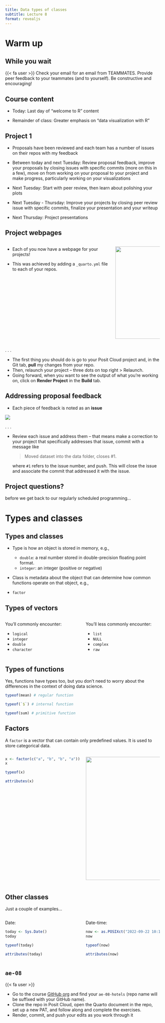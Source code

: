 ```yaml
---
title: Data types of classes
subtitle: Lecture 8
format: revealjs
---
```


# Warm up

## While you wait

::: question
{{< fa user >}} Check your email for an email from TEAMMATES. Provide peer feedback to your teammates (and to yourself). Be constructive and encouraging!
:::

## Course content

-   Today: Last day of "welcome to R" content

-   Remainder of class: Greater emphasis on "data visualization with R"

## Project 1 {.smaller}

-   Proposals have been reviewed and each team has a number of issues on their repos with my feedback

-   Between today and next Tuesday: Review proposal feedback, improve your proposals by closing issues with specific commits (more on this in a few), move on from working on your proposal to your project and make progress, particularly working on your visualizations

-   Next Tuesday: Start with peer review, then learn about polishing your plots

-   Next Tuesday - Thursday: Improve your projects by closing peer review issue with specific commits, finalize your presentation and your writeup

-   Next Thursday: Project presentations

## Project webpages

::: columns
::: {.column width="70%"}
::: incremental
-   Each of you now have a webpage for your projects!

-   This was achieved by adding a `_quarto.yml` file to each of your repos.
:::
:::

::: {.column width="30%"}
![](images/url.png){fig-align="right" width="300"}
:::
:::

. . .

::: incremental
-   The first thing you should do is go to your Posit Cloud project and, in the Git tab, **pull** my changes from your repo.
-   Then, relaunch your project -- three dots on top right \> Relaunch.
-   Going forward, when you want to see the output of what you're working on, click on **Render Project** in the **Build** tab.
:::

## Addressing proposal feedback

-   Each piece of feedback is noted as an **issue**

![](images/issues.png){fig-align="center"}

. . .

-   Review each issue and address them -- that means make a correction to your project that specifically addresses that issue, commit with a message like

    > Moved dataset into the data folder, closes #1.

    where `#1` refers to the issue number, and push. This will close the issue and associate the commit that addressed it with the issue.

## Project questions?

before we get back to our regularly scheduled programming...

# Types and classes

## Types and classes

-   Type is how an object is stored in memory, e.g.,

    -   `double`: a real number stored in double-precision floating point format.
    -   `integer`: an integer (positive or negative)

-   Class is metadata about the object that can determine how common functions operate on that object, e.g.,

-   `factor`

## Types of vectors

::: columns
::: {.column width="50%"}
You'll commonly encounter:

-   `logical`
-   `integer`
-   `double`
-   `character`
:::

::: {.column width="50%"}
You'll less commonly encounter:

-   `list`
-   `NULL`
-   `complex`
-   `raw`
:::
:::

## Types of functions

Yes, functions have types too, but you don't need to worry about the differences in the context of doing data science.

```r
typeof(mean) # regular function

typeof(`$`) # internal function

typeof(sum) # primitive function
```

## Factors

A `factor` is a vector that can contain only predefined values. It is used to store categorical data.

::: columns
::: {.column width="50%"}
```r
x <- factor(c("a", "b", "b", "a"))
x

typeof(x)

attributes(x)
```
:::

::: {.column width="50%"}
![](images/factor.png){fig-align="center" width="400"}
:::
:::

## Other classes

Just a couple of examples...

::: columns
::: {.column width="50%"}
Date:

```r
today <- Sys.Date()
today

typeof(today)

attributes(today)
```
:::

::: {.column width="50%"}
Date-time:

```r
now <- as.POSIXct("2022-09-22 10:15", tz = "EST")
now

typeof(now)

attributes(now)
```
:::
:::

## `ae-08`

::: task
{{< fa user >}}

-   Go to the course [GitHub org](https://github.com/sta113-f23) and find your `ae-08-hotels` (repo name will be suffixed with your GitHub name).
-   Clone the repo in Posit Cloud, open the Quarto document in the repo, set up a new PAT, and follow along and complete the exercises.
-   Render, commit, and push your edits as you work through it
:::
